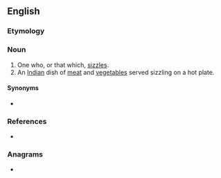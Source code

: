 ==English==

===Etymology===
{{suffix|sizzle|er|lang=en}}

===Noun===
{{en-noun}}

# One who, or that which, [[sizzle]]s.
# An [[Indian]] dish of [[meat]] and [[vegetable]]s served sizzling on a hot plate.

====Synonyms====
* {{l|en|scorcher}}

===References===
* {{R:Webster NCD 1967}}

===Anagrams===
* {{anagrams|en|rizzles}}